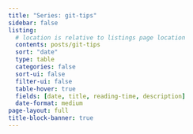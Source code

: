 ```yaml
---
title: "Series: git-tips"
sidebar: false
listing:
  # location is relative to listings page location
  contents: posts/git-tips
  sort: "date"
  type: table
  categories: false
  sort-ui: false
  filter-ui: false
  table-hover: true
  fields: [date, title, reading-time, description]
  date-format: medium
page-layout: full
title-block-banner: true
---
```

